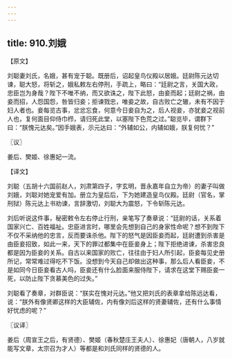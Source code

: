 ```yaml
---
---
---
```

title: 910.刘娥
---



【原文】

刘聪妻刘氏，名娥，甚有宠于聪。既册后，诏起皇鸟仪殿以居娥。廷尉陈元达切谏，聪大怒，将斩之，娥私敕左右停刑，手疏上，略曰：“廷尉之言，关国大政，忠臣岂为身哉？陛下不唯不纳，而又欲诛之，陛下此怒，由妾而起；廷尉之祸，由妾而招，人怨国怨，咎皆归妾；拒谏戮忠，唯妾之故，自古败亡之辙，未有不因于妇人者也。妾每览古事，忿忿忘食，何意今日妾自为之，后人视妾，亦犹妾之视前人也，复何面目仰侍巾栉，请归死此堂，以塞陛下色荒之过。”聪览毕，谓群下曰：“朕愧元达矣。”因手娥表，示元达曰：“外辅如公，内辅如娥，朕复何忧？”

〖议〗

姜后、樊姬、徐惠妃一流。

【译文】

刘聪（五胡十六国前赵人，刘肃第四子，字玄明，晋永嘉年自立为帝）的妻子叫做刘娥，刘聪对她宠爱有加。册立为皇后后，下为她建造皇鸟仪殿。廷尉（官名，掌刑狱）陈元达上书劝谏，言辞激切，刘聪大为震怒，下令斩陈元达。

刘后听说这件事，秘密敕令左右停止行刑，亲笔写了奏章说：“廷尉的话，关系着国家兴亡、百姓福祉。忠臣进言时，哪里会先想到自己的身家性命呢？想不到陛下不仅不采纳他的忠言，反而要诛杀他。陛下的怒气是因臣妾而起，廷尉遭到杀害是由臣妾招致，如此一来，天下的罪过都集中在臣妾身上；陛下拒绝进谏，杀害忠良都是因为臣妾的关系。自古以来国家的败亡，往往由于妇人所引起，臣妾每见史册所记，常常难过得吃不下饭。没想到今天自己却做出这种事，那么后人看臣妾，不是如同今日臣妾看古人吗，臣妾还有什么脸面来服侍陛下，请求在这堂下赐臣妾一死，以防止陛下贪慕美色的过失。”

刘聪看了奏章，对群臣说：“朕实在愧对元达。”他又把刘氏的表章拿给陈远达看，说：“朕外有像贤卿这样的大臣辅佐，内有像刘后这样的贤妻辅佐，还有什么事情好忧虑的呢？”

〖议译〗

姜后（周宣王之后，有贤德）、樊姬（春秋楚庄王夫人）、徐惠妃（唐朝人，八岁就能写文章，太宗召为才人）等都是和刘氏同样的贤德的人。